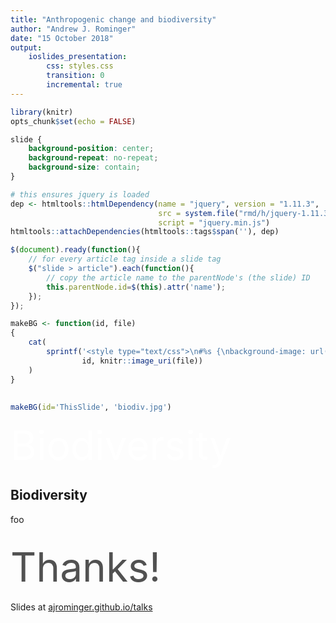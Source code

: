 ```yaml
---
title: "Anthropogenic change and biodiversity"
author: "Andrew J. Rominger"
date: "15 October 2018"
output: 
    ioslides_presentation:
        css: styles.css
        transition: 0
        incremental: true
---
```


```r
library(knitr)
opts_chunk$set(echo = FALSE)
```

```css
slide {
    background-position: center;
    background-repeat: no-repeat;
    background-size: contain;
}
```

```r
# this ensures jquery is loaded
dep <- htmltools::htmlDependency(name = "jquery", version = "1.11.3", 
                                 src = system.file("rmd/h/jquery-1.11.3", package='rmarkdown'), 
                                 script = "jquery.min.js")
htmltools::attachDependencies(htmltools::tags$span(''), dep)
```

```js
$(document).ready(function(){
    // for every article tag inside a slide tag
    $("slide > article").each(function(){
        // copy the article name to the parentNode's (the slide) ID
        this.parentNode.id=$(this).attr('name');
    });
});
```

```r
makeBG <- function(id, file)
{
    cat(
        sprintf('<style type="text/css">\n#%s {\nbackground-image: url(%s);\n}\n</style>',
                id, knitr::image_uri(file))
    )
}
```

## {.SlideClass #SlideID name=ThisSlide .flexbox .vcenter}
```r
makeBG(id='ThisSlide', 'biodiv.jpg')
```
<span style="font-size: 64px; color:#FFFFFF;">Biodiversity</span>



## Biodiversity

foo


## {.flexbox .vcenter}
<span style="font-size: 64px; color:#515151;">Thanks!</span>
<br/>
<br/>
Slides at [ajrominger.github.io/talks](ajrominger.github.io/talks)
